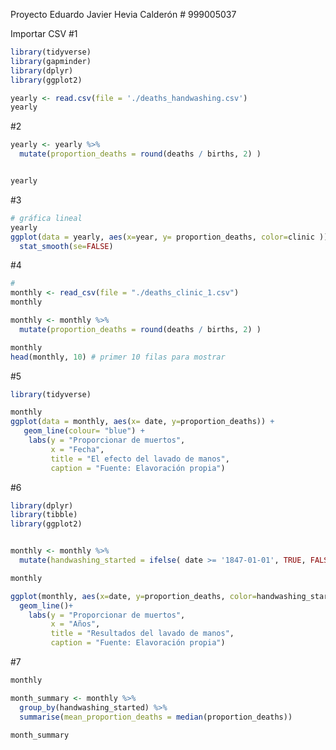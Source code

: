 Proyecto
Eduardo Javier Hevia Calderón
# 999005037


Importar CSV
#1
```r
library(tidyverse)
library(gapminder)
library(dplyr)
library(ggplot2)

yearly <- read.csv(file = './deaths_handwashing.csv')
yearly
```
#2
```r

yearly <- yearly %>%
  mutate(proportion_deaths = round(deaths / births, 2) )


yearly

```
#3

```r
# gráfica lineal
yearly
ggplot(data = yearly, aes(x=year, y= proportion_deaths, color=clinic )) + 
  stat_smooth(se=FALSE)
```

#4
```r
#
monthly <- read_csv(file = "./deaths_clinic_1.csv")
monthly

monthly <- monthly %>%
  mutate(proportion_deaths = round(deaths / births, 2) )

monthly
head(monthly, 10) # primer 10 filas para mostrar
```
#5
```r
library(tidyverse)

monthly
ggplot(data = monthly, aes(x= date, y=proportion_deaths)) +
   geom_line(colour= "blue") +
    labs(y = "Proporcionar de muertos", 
         x = "Fecha", 
         title = "El efecto del lavado de manos", 
         caption = "Fuente: Elavoración propia")
```
#6
```r
library(dplyr)
library(tibble)
library(ggplot2)


monthly <- monthly %>%
  mutate(handwashing_started = ifelse( date >= '1847-01-01', TRUE, FALSE))

monthly

ggplot(monthly, aes(x=date, y=proportion_deaths, color=handwashing_started)) +
  geom_line()+
    labs(y = "Proporcionar de muertos", 
         x = "Años", 
         title = "Resultados del lavado de manos", 
         caption = "Fuente: Elavoración propia")

```
#7
```r
monthly

month_summary <- monthly %>%
  group_by(handwashing_started) %>%
  summarise(mean_proportion_deaths = median(proportion_deaths))

month_summary
```


